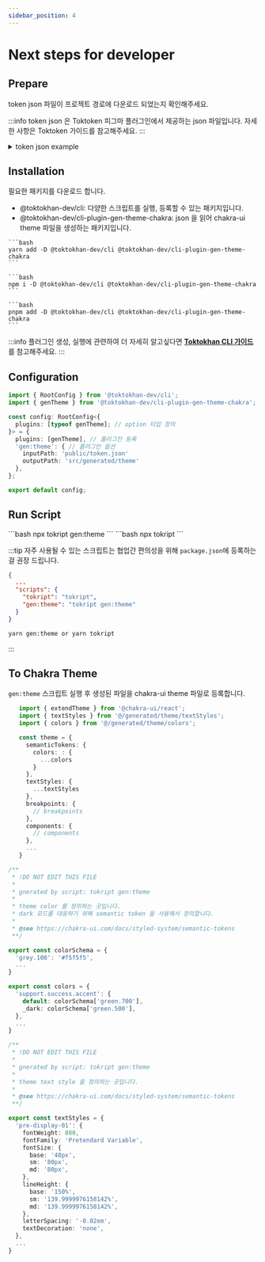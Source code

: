 ```yaml
---
sidebar_position: 4
---
```



# Next steps for developer

## Prepare

token json 파일이 프로젝트 경로에 다운로드 되었는지 확인해주세요.

:::info
token json 은 Toktoken 피그마 플러그인에서 제공하는 json 파일입니다.
자세한 사항은 Toktoken 가이드를 참고해주세요.
:::

<details>
  <summary>token json example</summary>
  <div>

    ```json title="token.json"

    {
      "colors": {
        "colorSchema": {
          "grey-white": {
            "id": "VariableID:3162:9787",
            "value": "#ffffff"
          },
          ...
        },
        "semanticTokens": {
          "support-success-accent": {
            "light": {
              "id": "VariableID:3162:9888",
              "refId": "VariableID:3162:9820",
              "ref": "green-700",
              "value": "#216e3b"
            },
            "dark": {
              "id": "VariableID:3162:9888",
              "refId": "VariableID:3162:9818",
              "ref": "green-500",
              "value": "#22a04c"
            }
          }
          ...
        },
      },
      "textStyles": {
        "pre-display-01": {
          "fontWeight": 800,
          "fontFamily": "Pretendard Variable",
          "fontSize": "120px",
          "lineHeight": "139.9999976158142%",
          "letterSpacing": "-2%",
          "textDecoration": "none"
        },
        ...
      }
    }
    ```

  </div>
</details>

## Installation

필요한 패키지를 다운로드 합니다.

- @toktokhan-dev/cli: 다양한 스크립트를 실행, 등록할 수 있는 패키지입니다.
- @toktokhan-dev/cli-plugin-gen-theme-chakra: json 을 읽어 chakra-ui theme 파일을 생성하는 패키지입니다.

<Tabs>
  <TabItem value="yarn" label="yarn" default>

    ```bash
    yarn add -D @toktokhan-dev/cli @toktokhan-dev/cli-plugin-gen-theme-chakra
    ```

  </TabItem>
  <TabItem value="npm" label="npm">

    ```bash
    npm i -D @toktokhan-dev/cli @toktokhan-dev/cli-plugin-gen-theme-chakra
    ```

  </TabItem>
  <TabItem value="pnpm" label="pnpm">

    ```bash
    pnpm add -D @toktokhan-dev/cli @toktokhan-dev/cli-plugin-gen-theme-chakra
    ```

  </TabItem>
</Tabs>

:::info
플러그인 생성, 실행에 관련하여 더 자세히 알고싶다면 **[Toktokhan CLI 가이드](https://toktokhan-dev.github.io/cli/)** 를 참고해주세요.
:::

## Configuration

```ts title="tok-cli.config.ts"
import { RootConfig } from '@toktokhan-dev/cli';
import { genTheme } from '@toktokhan-dev/cli-plugin-gen-theme-chakra';

const config: RootConfig<{
  plugins: [typeof genTheme]; // option 타입 정의
}> = {
  plugins: [genTheme], // 플러그인 등록
  'gen:theme': { // 플러그인 옵션
    inputPath: 'public/token.json'
    outputPath: 'src/generated/theme'
  },
};

export default config;

```

## Run Script

<Tabs>
  <TabItem value="cli" label="CLI" default>
    ```bash
    npx tokript gen:theme
    ```
  </TabItem>
  <TabItem value="Interactive-cli" label="Interactive CLI">
    ```bash
    npx tokript
    ```
  </TabItem>
</Tabs>




:::tip
자주 사용될 수 있는 스크립트는 협업간 편의성을 위해 `package.json`에 등록하는걸 권장 드립니다.

```json title="package.json"
{
  ...
  "scripts": {
    "tokript": "tokript",
    "gen:theme": "tokript gen:theme"
  }
}
```

```bash title="bash"
yarn gen:theme or yarn tokript
```

:::

## To Chakra Theme

`gen:theme` 스크립트 실행 후 생성된 파일을 chakra-ui theme 파일로 등록합니다.

<Tabs>
  <TabItem value="chakra" label="chakra theme" default>

```ts title="theme/index.ts"
   import { extendTheme } from '@chakra-ui/react';
   import { textStyles } from '@/generated/theme/textStyles';
   import { colors } from '@/generated/theme/colors';

   const theme = {
     semanticTokens: {
       colors: : {
         ...colors
       }
     },
     textStyles: {
       ...textStyles
     },
     breakpoints: {
       // breakpoints
     },
     components: {
       // components
     },
     ...
   }
```

</TabItem>
<TabItem value="gen:color" label="generated color">

```ts title="@/generated/theme/colors.ts"
/**
 * !DO NOT EDIT THIS FILE
 *
 * gnerated by script: tokript gen:theme
 *
 * theme color 를 정의하는 곳입니다.
 * dark 모드를 대응하기 위해 semantic token 을 사용해서 정의합니다.
 *
 * @see https://chakra-ui.com/docs/styled-system/semantic-tokens
 **/

export const colorSchema = {
  'grey.100': '#f5f5f5',
  ...
}

export const colors = {
  'support.success.accent': {
    default: colorSchema['green.700'],
    _dark: colorSchema['green.500'],
  },
  ...
}
```

</TabItem>
<TabItem value="gen:textStyle" label="generated text-styles">

```ts title="@/generated/theme/textStyles"
/**
 * !DO NOT EDIT THIS FILE
 *
 * gnerated by script: tokript gen:theme
 *
 * theme text style 을 정의하는 곳입니다.
 *
 * @see https://chakra-ui.com/docs/styled-system/semantic-tokens
 **/

export const textStyles = {
  'pre-display-01': {
    fontWeight: 800,
    fontFamily: 'Pretendard Variable',
    fontSize: {
      base: '48px',
      sm: '80px',
      md: '80px',
    },
    lineHeight: {
      base: '150%',
      sm: '139.9999976158142%',
      md: '139.9999976158142%',
    },
    letterSpacing: '-0.02em',
    textDecoration: 'none',
  },
  ...
}
```

</TabItem>
</Tabs>
